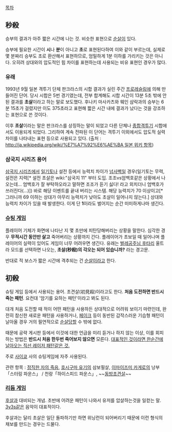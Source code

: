 [[목차]]

== 秒殺 ==
승부의 결과가 아주 짧은 시간에 나는 것.
비슷한 표현으로 [[순살]]이 있다.

승부에 필요한 시간이 '''시'''나 '''분'''이 아니고 '''초'''로 표현된다하여 이와 같이 부르는데, 실제로 몇 분짜리 승부도 초로 환산해서 표현하므로, 엄밀하게 1분 이하를 가리키는 것은 아니다. 오히려 상대와의 압도적인 힘 차이를 표현하는데 사용되는 비유 표현인 경우가 많다.

=== 유래 === 
1993년 9월 일본 격투기 단체 판크라스의 시합 결과가 실린 주간 [[프로레슬링]]에 의해 만들어진 단어.
당시 시합은 5번 경기였는데, 전부 합계해도 시합 시간이 13분 5초 밖에 안된 결과를 '''초살'''이라고 하는 말로 보도했다. 후나키 마사카츠와 웨인 샴락과의 승부는 6분 15초가 걸렸지만 이도 375초라고 표현해 짧은 시간 내에 결과가 났다는 것을 강조하는 표현으로 쓴 것이다.

이후 '''초살'''이라는 말은 판크라스를 상징하는 말이 되었고 다른 단체나 [[종합격투기]] 시합에서도 이용되게 되었다. 그리하여 계속 전파된 이 단어는 격투기 이외에서도 압도적 실력차이를 나타내는 표현 등으로 사용되고 있다. (출처 : [[http://ja.wikipedia.org/wiki/%E7%A7%92%E6%AE%BA 일본 위키 항목]])

=== 삼국지 시리즈 용어 ===
[[삼국지 시리즈]]에서 [[일기토]]나 설전 등에서 능력치 차이가 [[넘사벽]]일 경우(일기토는 무력, 설전은 지력[* 설전 초살은 wiki:"삼국지 11" 부터 도입. 조조vs엄백호같은 상황에서 나오는데... 엄백호가 잘 부탁하오라고 말하면 조조가 듣기 싫다! 라고 외치더니 엄백호가 쓰러진다(...)]) 바로 해당 이벤트를 끝내 버리는 시스템. 해당 능력치가 70 이상이고[* 그러니까 69 이하는 상대가 아무리 능력치가 낮아도 초살이 일어나지 않는다.] 상대와 능력치 차이가 있을 때 발생한다. 이게 단 '''1'''이라도 벌어지는 순간 미미하게나마 생긴다.

=== [[슈팅 게임]] ===
플레이어 기체가 화면에 나타난 지 몇 초만에 피탄당해버리는 상황을 말한다. 심각한 경우 '''무적시간 동안만 살고''' 죽어버리는 상황까지 간다. 플레이어가 초보일 때 일어나며 플레이어의 실력이 있어도 게임이 너무 어려우면 생긴다. 유래는 [[벌레공주님 후타리]] 울트라 모드를 선택하면 나오는, '''초살(秒殺)의 각오는 되어 있습니까?''' 라는 경고문.

반대로 적 보스가 짧은 시간에 격추되는 건 [[순살]]이라고 한다.

== 初殺 ==
슈팅 게임 등에서 사용되는 용어. 초견살(初見殺)이라고도 한다.
'''처음 도전하면 반드시 죽는 패턴'''. 요컨대 '암기를 요하는 패턴'이라고 봐도 된다.

대개 처음 도전할 때 적이 어떤 패턴을 사용하든 상대적으로 어려워 보이기 마련인데, 완전히 참신한 새로운 패턴을 사용하거나, [[페이크]] 등이 동반된 갑작스러운 기습형 패턴이 날아올 경우 거의 필연적으로 [[순살]]당할 수 밖에 없다.

때문에 공략 게시판 등에서 이것에 대한 언급을 미리 듣거나 하지 않는 이상, 이를 회피하는 방법은 '''반드시 처음 한두번 죽어보지 않으면''' 모른다. [[TANI - OH|대표적인 것이라면 한순간에 날아오는 직선 레이저 패턴같은 것.]]

주로 [[사이쿄]] 사의 슈팅게임에 자주 사용된다.


관련 항목 : [[정직한 자의 죽음]], [[호시구마 유기]]의 삼보필살, [[이마이즈미 카게로]]의 낭부「스터링 파운스」 / 천랑「하이스피드 파운스」, ~~[[동방초견살]]~~

=== [[리듬 게임]] ===
[[후살]]과 대비되는 개념. 초반에 어려운 패턴이 나와서 유저를 압살하는것을 일컫는 말. [[3y3s]]같은 음악이 대표적이다.

후살과는 달리 초살은 일단 돌파하기만 하면 위닝런이 되어버리기 때문에 이런 형식의 채보를 만드는 경우는 드물다.
